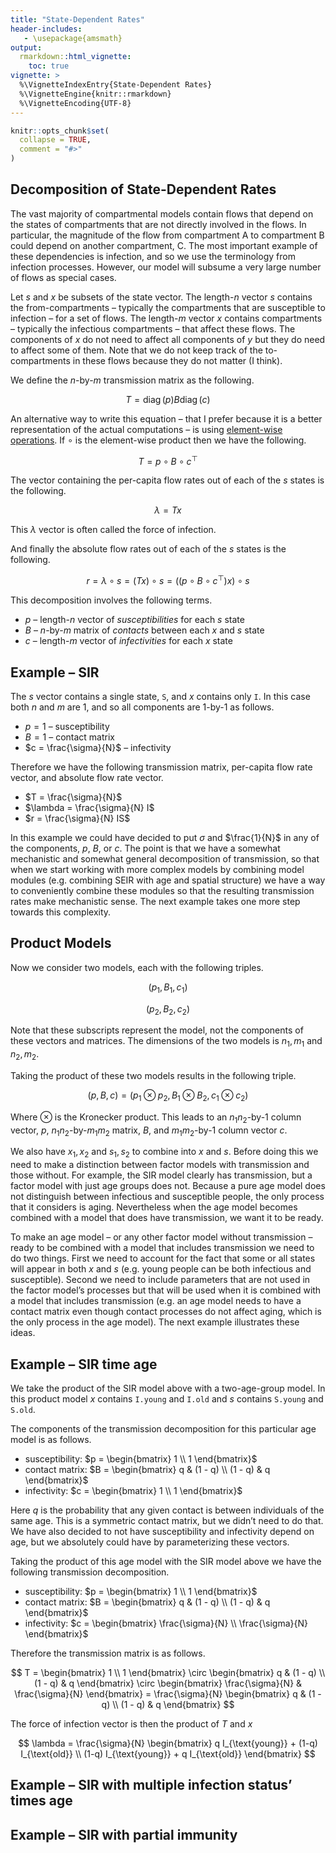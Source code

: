 ```yaml
---
title: "State-Dependent Rates"
header-includes:
   - \usepackage{amsmath}
output: 
  rmarkdown::html_vignette:
    toc: true
vignette: >
  %\VignetteIndexEntry{State-Dependent Rates}
  %\VignetteEngine{knitr::rmarkdown}
  %\VignetteEncoding{UTF-8}
---
```


```r
knitr::opts_chunk$set(
  collapse = TRUE,
  comment = "#>"
)
```

## Decomposition of State-Dependent Rates

The vast majority of compartmental models contain flows that depend on the states of compartments that are not directly involved in the flows. In particular, the magnitude of the flow from compartment A to compartment B could depend on another compartment, C. The most important example of these dependencies is infection, and so we use the terminology from infection processes. However, our model will subsume a very large number of flows as special cases.

Let $s$ and $x$ be subsets of the state vector. The length-$n$ vector $s$ contains the from-compartments -- typically the compartments that are susceptible to infection -- for a set of flows. The length-$m$ vector $x$ contains compartments -- typically the infectious compartments -- that affect these flows. The components of $x$ do not need to affect all components of $y$ but they do need to affect some of them. Note that we do not keep track of the to-compartments in these flows because they do not matter (I think).

We define the $n$-by-$m$ transmission matrix as the following.

$$
\DeclareMathOperator{\diag}{diag}
T = \diag(p) B \diag(c)
$$

An alternative way to write this equation -- that I prefer because it is a better representation of the actual computations -- is using [element-wise operations](https://canmod.github.io/macpan2/articles/elementwise_binary_operators.html). If $\circ$ is the element-wise product then we have the following.

$$
T = p \circ B \circ c^\top
$$

The vector containing the per-capita flow rates out of each of the $s$ states is the following.

$$
\lambda = Tx
$$

This $\lambda$ vector is often called the force of infection.

And finally the absolute flow rates out of each of the $s$ states is the following.

$$
\DeclareMathOperator{\diag}{diag}
r = \lambda \circ s = \left(Tx\right) \circ s = \left(\left(p \circ B \circ c^\top\right) x\right) \circ s
$$

This decomposition involves the following terms.

* $p$ -- length-$n$ vector of _susceptibilities_ for each $s$ state
* $B$ -- $n$-by-$m$ matrix of _contacts_ between each $x$ and $s$ state
* $c$ -- length-$m$ vector of _infectivities_ for each $x$ state

## Example -- SIR

The $s$ vector contains a single state, `S`, and $x$ contains only `I`. In this case both $n$ and $m$ are 1, and so all components are 1-by-1 as follows.

* $p = 1$ -- susceptibility
* $B = 1$ -- contact matrix
* $c = \frac{\sigma}{N}$ -- infectivity

Therefore we have the following transmission matrix, per-capita flow rate vector, and absolute flow rate vector.

* $T = \frac{\sigma}{N}$
* $\lambda = \frac{\sigma}{N} I$
* $r = \frac{\sigma}{N} IS$

In this example we could have decided to put $\sigma$ and $\frac{1}{N}$ in any of the components, $p$, $B$, or $c$. The point is that we have a somewhat mechanistic and somewhat general decomposition of transmission, so that when we start working with more complex models by combining model modules (e.g. combining SEIR with age and spatial structure) we have a way to conveniently combine these modules so that the resulting transmission rates make mechanistic sense. The next example takes one more step towards this complexity.

## Product Models

Now we consider two models, each with the following triples.

$$
(p_1, B_1, c_1)
$$

$$
(p_2, B_2, c_2)
$$

Note that these subscripts represent the model, not the components of these vectors and matrices. The dimensions of the two models is $n_1, m_1$ and $n_2, m_2$.

Taking the product of these two models results in the following triple.

$$
(p, B, c) = (p_1\otimes p_2, B_1\otimes B_2, c_1\otimes c_2)
$$

Where $\otimes$ is the Kronecker product. This leads to an $n_1n_2$-by-1 column vector, $p$, $n_1n_2$-by-$m_1m_2$ matrix, $B$, and $m_1m_2$-by-1 column vector $c$.

We also have $x_1, x_2$ and $s_1, s_2$ to combine into $x$ and $s$. Before doing this we need to make a distinction between factor models with transmission and those without. For example, the SIR model clearly has transmission, but a factor model with just age groups does not. Because a pure age model does not distinguish between infectious and susceptible people, the only process that it considers is aging. Nevertheless when the age model becomes combined with a model that does have transmission, we want it to be ready.

To make an age model -- or any other factor model without transmission -- ready to be combined with a model that includes transmission we need to do two things. First we need to account for the fact that some or all states will appear in both $x$ and $s$ (e.g. young people can be both infectious and susceptible).  Second we need to include parameters that are not used in the factor model's processes but that will be used when it is combined with a model that includes transmission (e.g. an age model needs to have a contact matrix even though contact processes do not affect aging, which is the only process in the age model). The next example illustrates these ideas.

## Example -- SIR time age

We take the product of the SIR model above with a two-age-group model. In this product model $x$ contains `I.young` and `I.old` and $s$ contains `S.young` and `S.old`.

The components of the transmission decomposition for this particular age model is as follows.

* susceptibility: $p = \begin{bmatrix} 1 \\ 1 \end{bmatrix}$
* contact matrix: $B = \begin{bmatrix} q & (1 - q) \\ (1 - q) & q \end{bmatrix}$
* infectivity: $c = \begin{bmatrix} 1 \\ 1 \end{bmatrix}$

Here $q$ is the probability that any given contact is between individuals of the same age. This is a symmetric contact matrix, but we didn't need to do that. We have also decided to not have susceptibility and infectivity depend on age, but we absolutely could have by parameterizing these vectors.

Taking the product of this age model with the SIR model above we have the following transmission decomposition.

* susceptibility: $p = \begin{bmatrix} 1 \\ 1 \end{bmatrix}$
* contact matrix: $B = \begin{bmatrix} q & (1 - q) \\ (1 - q) & q \end{bmatrix}$
* infectivity: $c = \begin{bmatrix} \frac{\sigma}{N} \\ \frac{\sigma}{N} \end{bmatrix}$

Therefore the transmission matrix is as follows.

$$
T = \begin{bmatrix} 1 \\ 1 \end{bmatrix} \circ \begin{bmatrix} q & (1 - q) \\ (1 - q) & q \end{bmatrix} \circ \begin{bmatrix} \frac{\sigma}{N} & \frac{\sigma}{N} \end{bmatrix}
= \frac{\sigma}{N} \begin{bmatrix} q & (1 - q) \\ (1 - q) & q \end{bmatrix}
$$

The force of infection vector is then the product of $T$ and $x$

$$
\lambda = \frac{\sigma}{N} \begin{bmatrix} q I_{\text{young}} + (1-q) I_{\text{old}} \\ (1-q) I_{\text{young}} + q I_{\text{old}} \end{bmatrix}
$$

## Example -- SIR with multiple infection status' times age



## Example -- SIR with partial immunity

